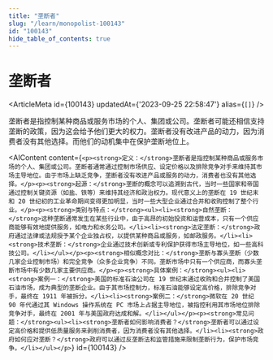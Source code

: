 ```yaml
---
title: "垄断者"
slug: "/learn/monopolist-100143"
id: "100143"
hide_table_of_contents: true
---
```



# 垄断者

<ArticleMeta id={100143} updatedAt={'2023-09-25 22:58:47'} alias={`[]`} />
<div className='border-solid border-b border-t-0 my-4 border-[var(--ifm-color-gray-300)]' />

垄断者是指控制某种商品或服务市场的个人、集团或公司。垄断者可能还相信支持垄断的政策，因为这会给予他们更大的权力。垄断者没有改进产品的动力，因为消费者没有其他选择。而他们的动机集中在保护垄断地位上。

<AIContent content={`<p><strong>定义：</strong>垄断者是指控制某种商品或服务市场的个人、集团或公司。垄断者通常通过控制市场供应、设定价格以及排除竞争对手来维持其市场主导地位。由于市场上缺乏竞争，垄断者没有改进产品或服务的动力，消费者也没有其他选择。</p><p><strong>起源：</strong>垄断的概念可以追溯到古代，当时一些国家和帝国通过控制关键资源（如盐、铁等）来维持其经济和政治权力。现代意义上的垄断在 19 世纪末和 20 世纪初的工业革命期间变得更加明显，当时一些大型企业通过合并和收购控制了整个行业。</p><p><strong>类别与特点：</strong><ul><li><strong>自然垄断：</strong>这种垄断通常发生在某些行业中，由于高昂的初始投资和运营成本，只有一个供应商能够有效地提供服务，如电力和水务公司。</li><li><strong>法定垄断：</strong>政府通过法律或法规授予某个企业独占权，以提供某种商品或服务，如邮政服务。</li><li><strong>技术垄断：</strong>企业通过技术创新或专利保护获得市场主导地位，如一些高科技公司。</li></ul></p><p><strong>相似概念对比：</strong>垄断与寡头垄断（少数几家企业控制市场）和完全竞争（众多企业竞争）不同。垄断市场中只有一个供应商，而寡头垄断市场中有少数几家主要供应商。</p><p><strong>具体案例：</strong><ul><li><strong>案例一：</strong>美国的标准石油公司在 19 世纪末通过收购和合并控制了美国石油市场，成为典型的垄断企业。由于其市场控制力，标准石油能够设定高价格，排除竞争对手，最终在 1911 年被拆分。</li><li><strong>案例二：</strong>微软在 20 世纪 90 年代通过其 Windows 操作系统在 PC 市场上占据主导地位，被指控利用其市场地位排除竞争对手，最终在 2001 年与美国政府达成和解。</li></ul></p><p><strong>常见问题：</strong><ul><li><strong>垄断者如何影响消费者？</strong>垄断者可以通过设定高价格和提供低质量服务来剥削消费者，因为消费者没有其他选择。</li><li><strong>政府如何应对垄断？</strong>政府可以通过反垄断法和监管措施来限制垄断行为，保护市场竞争。</li></ul></p>`} id={100143} />
